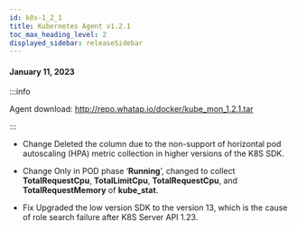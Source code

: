 ```yaml
---
id: k8s-1_2_1
title: Kubernetes Agent v1.2.1
toc_max_heading_level: 2
displayed_sidebar: releaseSidebar
---
```



#### January 11, 2023

:::info

Agent download: http://repo.whatap.io/docker/kube_mon_1.2.1.tar

:::

-   <Status>Change</Status> Deleted the column due to the non-support of horizontal pod autoscaling (HPA) metric collection in higher versions of the K8S SDK.

-   <Status>Change</Status> Only in POD phase ‘<b>Running</b>’, changed to collect <b>TotalRequestCpu</b>, <b>TotalLimitCpu</b>, <b>TotalRequestCpu</b>, and <b>TotalRequestMemory</b> of <b>kube_stat</b>.

-   <Status>Fix</Status> Upgraded the low version SDK to the version 13, which is the cause of role search failure after K8S Server API 1.23.
